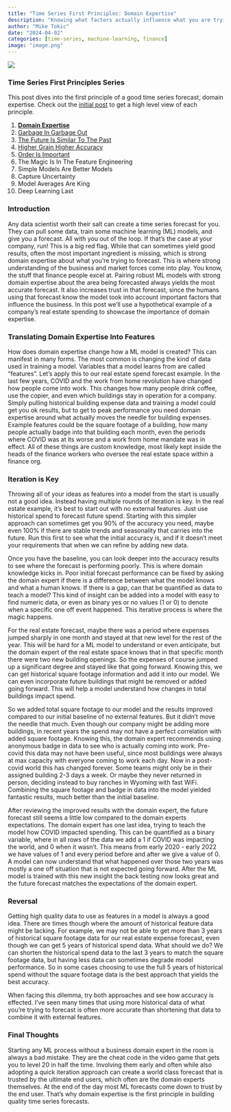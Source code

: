 ```yaml
---
title: "Time Series First Principles: Domain Expertise"
description: "Knowing what factors actually influence what you are trying to forecast is more important than which ML model to train"
author: "Mike Tokic"
date: "2024-04-02"
categories: [time-series, machine-learning, finance]
image: "image.png"
---
```


![](./image.png)

### Time Series First Principles Series

This post dives into the first principle of a good time series forecast, domain expertise. Check out the [initial post](https://mftokic.github.io/posts/2024-03-26-time-series-first-principles-initial/) to get a high level view of each principle. 

1. [**Domain Expertise**](https://mftokic.github.io/posts/2024-04-02-time-series-domain-expertise/)
2. [Garbage In Garbage Out](https://mftokic.github.io/posts/2024-04-08-time-series-garbage/)
3. [The Future Is Similar To The Past](https://mftokic.github.io/posts/2024-04-11-time-series-past-future/)
4. [Higher Grain Higher Accuracy](https://mftokic.github.io/posts/2024-04-18-time-series-grain/)
5. [Order Is Important](https://mftokic.github.io/posts/2024-04-23-time-series-order/)
6. The Magic Is In The Feature Engineering
7. Simple Models Are Better Models
8. Capture Uncertainty
9. Model Averages Are King
10. Deep Learning Last

### Introduction

Any data scientist worth their salt can create a time series forecast for you. They can pull some data, train some machine learning (ML) models, and give you a forecast. All with you out of the loop. If that's the case at your company, run! This is a big red flag. While that can sometimes yield good results, often the most important ingredient is missing, which is strong domain expertise about what you're trying to forecast. This is where strong understanding of the business and market forces come into play. You know, the stuff that finance people excel at. Pairing robust ML models with strong domain expertise about the area being forecasted always yields the most accurate forecast. It also increases trust in that forecast, since the humans using that forecast know the model took into account important factors that influence the business. In this post we'll use a hypothetical example of a company's real estate spending to showcase the importance of domain expertise. 

### Translating Domain Expertise Into Features

How does domain expertise change how a ML model is created? This can manifest in many forms. The most common is changing the kind of data used in training a model. Variables that a model learns from are called "features". Let's apply this to our real estate spend forecast example. In the last few years, COVID and the work from home revolution have changed how people come into work. This changes how many people drink coffee, use the copier, and even which buildings stay in operation for a company. Simply pulling historical building expense data and training a model could get you ok results, but to get to peak performance you need domain expertise around what actually moves the needle for building expenses. Example features could be the square footage of a building, how many people actually badge into that building each month, even the periods where COVID was at its worse and a work from home mandate was in effect. All of these things are custom knowledge, most likely kept inside the heads of the finance workers who oversee the real estate space within a finance org.

### Iteration is Key

Throwing all of your ideas as features into a model from the start is usually not a good idea. Instead having multiple rounds of iteration is key. In the real estate example, it's best to start out with no external features. Just use historical spend to forecast future spend. Starting with this simpler approach can sometimes get you 90% of the accuracy you need, maybe even 100% if there are stable trends and seasonality that carries into the future. Run this first to see what the initial accuracy is, and if it doesn't meet your requirements that when we can refine by adding new data. 

Once you have the baseline, you can look deeper into the accuracy results to see where the forecast is performing poorly. This is where domain knowledge kicks in. Poor initial forecast performance can be fixed by asking the domain expert if there is a difference between what the model knows and what a human knows. If there is a gap, can that be quantified as data to teach a model? This kind of insight can be added into a model with easy to find numeric data, or even as binary yes or no values (1 or 0) to denote when a specific one off event happened. This iterative process is where the magic happens.   

For the real estate forecast, maybe there was a period where expenses jumped sharply in one month and stayed at that new level for the rest of the year. This will be hard for a ML model to understand or even anticipate, but the domain expert of the real estate space knows that in that specific month there were two new building openings. So the expenses of course jumped up a significant degree and stayed like that going forward. Knowing this, we can get historical square footage information and add it into our model. We can even incorporate future buildings that might be removed or added going forward. This will help a model understand how changes in total buildings impact spend. 

So we added total square footage to our model and the results improved compared to our initial baseline of no external features. But it didn't move the needle that much. Even though our company might be adding more buildings, in recent years the spend may not have a perfect correlation with added square footage. Knowing this, the domain expert recommends using anonymous badge in data to see who is actually coming into work. Pre-covid this data may not have been useful, since most buildings were always at max capacity with everyone coming to work each day. Now in a post-covid world this has changed forever. Some teams might only be in their assigned building 2-3 days a week. Or maybe they never returned in person, deciding instead to buy ranches in Wyoming with fast WiFi. Combining the square footage and badge in data into the model yielded fantastic results, much better than the initial baseline. 

After reviewing the improved results with the domain expert, the future forecast still seems a little low compared to the domain experts expectations. The domain expert has one last idea, trying to teach the model how COVID impacted spending. This can be quantified as a binary variable, where in all rows of the data we add a 1 if COVID was impacting the world, and 0 when it wasn't. This means from early 2020 - early 2022 we have values of 1 and every period before and after we give a value of 0. A model can now understand that what happened over those two years was mostly a one off situation that is not expected going forward. After the ML model is trained with this new insight the back testing now looks great and the future forecast matches the expectations of the domain expert. 

### Reversal

Getting high quality data to use as features in a model is always a good idea. There are times though where the amount of historical feature data might be lacking. For example, we may not be able to get more than 3 years of historical square footage data for our real estate expense forecast, even though we can get 5 years of historical spend data. What should we do? We can shorten the historical spend data to the last 3 years to match the square footage data, but having less data can sometimes degrade model performance. So in some cases choosing to use the full 5 years of historical spend without the square footage data is the best approach that yields the best accuracy. 

When facing this dilemma, try both approaches and see how accuracy is effected. I've seen many times that using more historical data of what you're trying to forecast is often more accurate than shortening that data to combine it with external features. 

### Final Thoughts

Starting any ML process without a business domain expert in the room is always a bad mistake. They are the cheat code in the video game that gets you to level 20 in half the time. Involving them early and often while also adopting a quick iteration approach can create a world class forecast that is trusted by the ultimate end users, which often are the domain experts themselves. At the end of the day most ML forecasts come down to trust by the end user. That's why domain expertise is the first principle in building quality time series forecasts. 